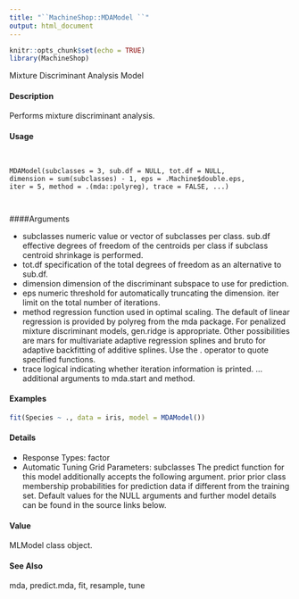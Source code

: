 ```yaml
---
title: "``MachineShop::MDAModel ``"
output: html_document
---
```


```r
knitr::opts_chunk$set(echo = TRUE)
library(MachineShop)
```


 Mixture Discriminant Analysis Model

#### Description

Performs mixture discriminant analysis.

#### Usage
<pre><code>

MDAModel(subclasses = 3, sub.df = NULL, tot.df = NULL,
dimension = sum(subclasses) - 1, eps = .Machine$double.eps,
iter = 5, method = .(mda::polyreg), trace = FALSE, ...)


</code></pre>
####Arguments

* subclasses numeric value or vector of subclasses per class.
sub.df effective degrees of freedom of the centroids per class if subclass centroid shrinkage
is performed.
* tot.df specification of the total degrees of freedom as an alternative to sub.df.
* dimension dimension of the discriminant subspace to use for prediction.
* eps numeric threshold for automatically truncating the dimension.
iter limit on the total number of iterations.
* method regression function used in optimal scaling. The default of linear regression is
provided by polyreg from the mda package. For penalized mixture discriminant
models, gen.ridge is appropriate. Other possibilities are mars for multivariate adaptive regression splines and bruto for adaptive backfitting of additive splines. Use the . operator to quote specified functions.
* trace logical indicating whether iteration information is printed.
... additional arguments to mda.start and method.


#### Examples
```r

fit(Species ~ ., data = iris, model = MDAModel())
```

#### Details
* Response Types: factor
* Automatic Tuning Grid Parameters: subclasses
The predict function for this model additionally accepts the following argument.
prior prior class membership probabilities for prediction data if different from the training set.
Default values for the NULL arguments and further model details can be found in the source links
below.

#### Value

MLModel class object.

#### See Also
mda, predict.mda, fit, resample, tune
